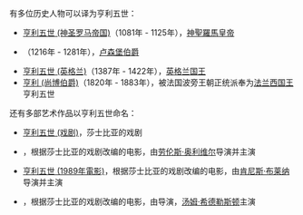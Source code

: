 有多位历史人物可以译为亨利五世：

* [[亨利五世_(神圣罗马帝国)|亨利五世 (神圣罗马帝国)]]（1081年 - 1125年），[[神聖羅馬皇帝|神聖羅馬皇帝]]
* {{link-en|亨利五世 (盧森堡)|Henry V, Count of Luxembourg}}（1216年 - 1281年），[[卢森堡君主列表|卢森堡伯爵]]
* [[亨利五世_(英格兰)|亨利五世 (英格兰)]]（1387年 - 1422年），[[英格蘭君主列表|英格兰国王]]
* [[亨利_(尚博伯爵)|亨利 (尚博伯爵)]]（1820年 - 1883年），被法国波旁王朝正统派奉为[[法国君主列表|法兰西国王]]亨利五世

还有多部艺术作品以亨利五世命名：
* [[亨利五世_(戏剧)|亨利五世 (戏剧)]]，莎士比亚的戏剧
* {{link-en|亨利五世 (1944年电影)|Henry V (1944 film)}}，根据莎士比亚的戏剧改编的电影，由[[劳伦斯·奥利维尔|劳伦斯·奥利维尔]]导演并主演
* [[亨利五世_(1989年電影)|亨利五世 (1989年電影)]]，根据莎士比亚的戏剧改编的电影，由[[簡尼夫·班納|肯尼斯·布莱纳]]导演并主演
* {{link-en|亨利五世 (2012年电影)|Henry V (2012 film)}}，根据莎士比亚的戏剧改编的电影，由{{link-en|西娅·夏罗克|Thea Sharrock}}导演，[[汤姆·希德勒斯顿|汤姆·希德勒斯顿]]主演

{{disambig|H|Cat=四字封號消歧義}}